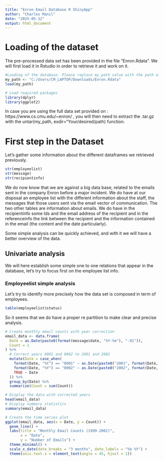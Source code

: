 ```yaml
---
title: "Enron Email Database R ShinyApp"
author: "Charles Manil"
date: "2025-05-12"
output: html_document
---
```


# Loading of the dataset

The pre-processed data set has been provided in the file "Enron.Rdata". We will first load it in Rstudio in order to retrieve it and work on it.

```R
#Loading of the database. Please replace my_path value with the path of your file. Use a local emplacement to store it, One Drive users may occur errors. Otherwise just access and clone the repo : !!!!
my_path <- "C:/Users/CM_LAPTOP/Downloads/Enron.Rdata"
load(my_path)

# Load required packages
library(dplyr)
library(ggplot2)
```

In case you are using the full data set provided on : https://www.cs.cmu.edu/~enron/ , you will then need to extract the .tar.gz with the untar(my_path, exdir="Your/desired/path) function.



# First step in the Dataset

Let's gather some information about the different dataframes we retrieved previously.

```R
str(employeelist)
str(message)
str(recipientinfo)
```
We do now know that we are against a big data base, related to the emails sent in the company Enron before a major incident. We do have at our disposal an employee list with the different information about the staff, the messages that those users sent via the email vector of communication. The two other tables are information about emails. We do have in the recipientinfo some Ids and the email address of the recipient and in the referenceinfo the link between the recipient and the information contained in the email (the content and the date particularly).
 
Some simple analysis can be quickly achieved, and with it we will have a better overview of the data.

## Univariate analysis

We will here establish some simple one to one relations that appear in the database, let's try to focus first on the employee list info.

### Employeelist simple analysis

Let's try to identify more precisely how the data set is composed in term of employees.

```R
table(employeelist$status)
```
So it seems that we do have a proper re partition to make clear and precise analysis.

```R
# Create monthly email counts with year correction
email_data <- data.frame(
  Date = as.Date(paste0(format(message$date, "%Y-%m"), "-01")),
  Count = 1
) %>%
  # Correct years 0001 and 0002 to 2001 and 2002
  mutate(Date = case_when(
    format(Date, "%Y") == "0001" ~ as.Date(paste0("2001", format(Date, "-%m-%d"))),
    format(Date, "%Y") == "0002" ~ as.Date(paste0("2002", format(Date, "-%m-%d"))),
    TRUE ~ Date
  )) %>%
  group_by(Date) %>%
  summarize(Count = sum(Count))

# Display the data with corrected years
head(email_data)
# Display summary statistics
summary(email_data)

# Create the time series plot
ggplot(email_data, aes(x = Date, y = Count)) +
  geom_line() +
  labs(title = "Monthly Email Counts (1999-2002)",
       x = "Date",
       y = "Number of Emails") +
  theme_minimal() +
  scale_x_date(date_breaks = "3 months", date_labels = "%b %Y") +
  theme(axis.text.x = element_text(angle = 45, hjust = 1))
```




